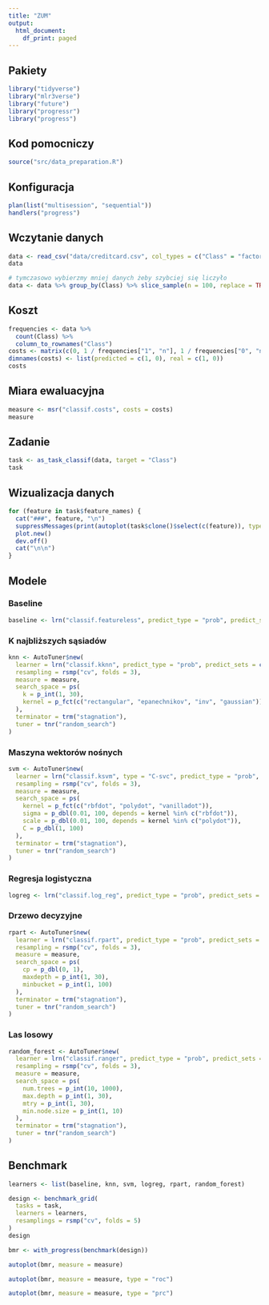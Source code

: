 ```yaml
---
title: "ZUM"
output:
  html_document:
    df_print: paged
---
```


## Pakiety

```r
library("tidyverse")
library("mlr3verse")
library("future")
library("progressr")
library("progress")
```

## Kod pomocniczy

```r
source("src/data_preparation.R")
```

## Konfiguracja

```r
plan(list("multisession", "sequential"))
handlers("progress")
```


## Wczytanie danych

```r
data <- read_csv("data/creditcard.csv", col_types = c("Class" = "factor"))
data
```

```r
# tymczasowo wybierzmy mniej danych żeby szybciej się liczyło
data <- data %>% group_by(Class) %>% slice_sample(n = 100, replace = TRUE) %>% ungroup()
```


## Koszt

```r
frequencies <- data %>%
  count(Class) %>%
  column_to_rownames("Class")
costs <- matrix(c(0, 1 / frequencies["1", "n"], 1 / frequencies["0", "n"], 0), nrow = 2)
dimnames(costs) <- list(predicted = c(1, 0), real = c(1, 0))
costs
```

## Miara ewaluacyjna

```r
measure <- msr("classif.costs", costs = costs)
measure
```

## Zadanie

```r
task <- as_task_classif(data, target = "Class")
task
```
## Wizualizacja danych {.tabset}

```r
for (feature in task$feature_names) {
  cat("###", feature, "\n")
  suppressMessages(print(autoplot(task$clone()$select(c(feature)), type = "pairs")))
  plot.new()
  dev.off()
  cat("\n\n")
}
```

## Modele

### Baseline

```r
baseline <- lrn("classif.featureless", predict_type = "prob", predict_sets = c("train", "test"))
```


### K najbliższych sąsiadów

```r
knn <- AutoTuner$new(
  learner = lrn("classif.kknn", predict_type = "prob", predict_sets = c("train", "test")),
  resampling = rsmp("cv", folds = 3),
  measure = measure,
  search_space = ps(
    k = p_int(1, 30),
    kernel = p_fct(c("rectangular", "epanechnikov", "inv", "gaussian"))
  ),
  terminator = trm("stagnation"),
  tuner = tnr("random_search")
)
```

### Maszyna wektorów nośnych

```r
svm <- AutoTuner$new(
  learner = lrn("classif.ksvm", type = "C-svc", predict_type = "prob", predict_sets = c("train", "test")),
  resampling = rsmp("cv", folds = 3),
  measure = measure,
  search_space = ps(
    kernel = p_fct(c("rbfdot", "polydot", "vanilladot")),
    sigma = p_dbl(0.01, 100, depends = kernel %in% c("rbfdot")),
    scale = p_dbl(0.01, 100, depends = kernel %in% c("polydot")),
    C = p_dbl(1, 100)
  ),
  terminator = trm("stagnation"),
  tuner = tnr("random_search")
)
```

### Regresja logistyczna

```r
logreg <- lrn("classif.log_reg", predict_type = "prob", predict_sets = c("train", "test"))
```

### Drzewo decyzyjne

```r
rpart <- AutoTuner$new(
  learner = lrn("classif.rpart", predict_type = "prob", predict_sets = c("train", "test")),
  resampling = rsmp("cv", folds = 3),
  measure = measure,
  search_space = ps(
    cp = p_dbl(0, 1),
    maxdepth = p_int(1, 30),
    minbucket = p_int(1, 100)
  ),
  terminator = trm("stagnation"),
  tuner = tnr("random_search")
)
```

### Las losowy

```r
random_forest <- AutoTuner$new(
  learner = lrn("classif.ranger", predict_type = "prob", predict_sets = c("train", "test")),
  resampling = rsmp("cv", folds = 3),
  measure = measure,
  search_space = ps(
    num.trees = p_int(10, 1000),
    max.depth = p_int(1, 30),
    mtry = p_int(1, 30),
    min.node.size = p_int(1, 10)
  ),
  terminator = trm("stagnation"),
  tuner = tnr("random_search")
)
```


## Benchmark

```r
learners <- list(baseline, knn, svm, logreg, rpart, random_forest)
```

```r
design <- benchmark_grid(
  tasks = task,
  learners = learners,
  resamplings = rsmp("cv", folds = 5)
)
design
```

```r
bmr <- with_progress(benchmark(design))
```

```r
autoplot(bmr, measure = measure)
```

```r
autoplot(bmr, measure = measure, type = "roc")
```

```r
autoplot(bmr, measure = measure, type = "prc")
```